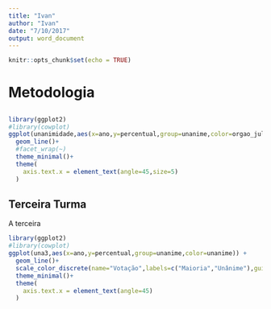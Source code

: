 ```yaml
---
title: "Ivan"
author: "Ivan"
date: "7/10/2017"
output: word_document
---
```


```r
knitr::opts_chunk$set(echo = TRUE)
```

# Metodologia




## 

```r
library(ggplot2)
#library(cowplot)
ggplot(unanimidade,aes(x=ano,y=percentual,group=unanime,color=orgao_julgador)) +
  geom_line()+
  #facet_wrap(~)
  theme_minimal()+
  theme(
    axis.text.x = element_text(angle=45,size=5)
  )

```


## Terceira Turma

A terceira

```r
library(ggplot2)
#library(cowplot)
ggplot(una3,aes(x=ano,y=percentual,group=unanime,color=unanime)) +
  geom_line()+
  scale_color_discrete(name="Votação",labels=c("Maioria","Unânime"),guide=guide_legend(reverse=T))
  theme_minimal()+
  theme(
    axis.text.x = element_text(angle=45)
  )

```
